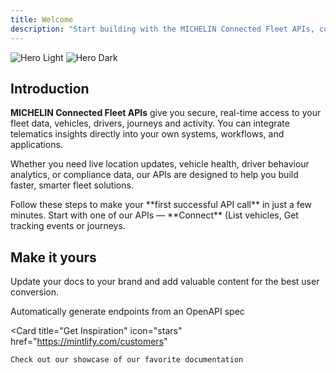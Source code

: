 ```yaml
---
title: Welcome
description: "Start building with the MICHELIN Connected Fleet APIs, connect vehicles, drivers, and journeys to your own systems in minutes."
---
```


<img className="block dark:hidden" src="/images/banner.png" alt="Hero Light" />
<img className="hidden dark:block" src="/images/banner.png" alt="Hero Dark" />


## Introduction

**MICHELIN Connected Fleet APIs** give you secure, real-time access to your fleet data, vehicles, drivers, journeys and activity.  You can integrate telematics insights directly into your own systems, workflows, and applications.

Whether you need live location updates, vehicle health, driver behaviour analytics, or compliance data, our APIs are designed to help you build faster, smarter fleet solutions.


<CardGroup cols={2}>
  <Card
    title="Quickstart"
    icon="pen-to-square"
    href="https://mintlify.com/docs/quickstart"
  >
    Follow these steps to make your **first successful API call** in just a few minutes.

  </Card>
  <Card
    title="Choose an API"
    icon="network-wired"
    href="https://mintlify.com/docs/development"
  >
    Start with one of our APIs — **Connect** (List vehicles, Get tracking events or journeys.
  </Card>
</CardGroup>


## Make it yours

Update your docs to your brand and add valuable content for the best user conversion.

<CardGroup cols={2}>
  <Card
    title="Reference APIs"
    icon="code"
    href="https://mintlify.com/docs/api-playground/openapi"
  >
    Automatically generate endpoints from an OpenAPI spec
  </Card>

  <Card
    title="Get Inspiration"
    icon="stars"
    href="https://mintlify.com/customers"
  >
    Check out our showcase of our favorite documentation
  </Card>
</CardGroup>
